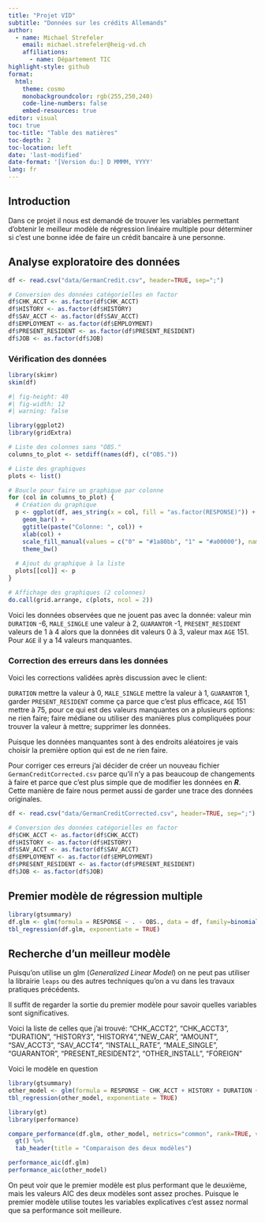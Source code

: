 ```yaml
---
title: "Projet VID"
subtitle: "Données sur les crédits Allemands"
author:
  - name: Michael Strefeler
    email: michael.strefeler@heig-vd.ch
    affiliations:
      - name: Département TIC
highlight-style: github
format:
  html:
    theme: cosmo
    monobackgroundcolor: rgb(255,250,240)
    code-line-numbers: false
    embed-resources: true
editor: visual
toc: true
toc-title: "Table des matières"
toc-depth: 2
toc-location: left
date: 'last-modified'
date-format: '[Version du:] D MMMM, YYYY'
lang: fr
---
```


## Introduction

Dans ce projet il nous est demandé de trouver les variables permettant d'obtenir le meilleur modèle de régression linéaire multiple pour déterminer si c'est une bonne idée de faire un crédit bancaire à une personne.


## Analyse exploratoire des données

```r
df <- read.csv("data/GermanCredit.csv", header=TRUE, sep=";")

# Conversion des données catégorielles en factor
df$CHK_ACCT <- as.factor(df$CHK_ACCT)
df$HISTORY <- as.factor(df$HISTORY)
df$SAV_ACCT <- as.factor(df$SAV_ACCT)
df$EMPLOYMENT <- as.factor(df$EMPLOYMENT)
df$PRESENT_RESIDENT <- as.factor(df$PRESENT_RESIDENT)
df$JOB <- as.factor(df$JOB)
```

### Vérification des données

```r
library(skimr)
skim(df)
```

```r
#| fig-height: 40
#| fig-width: 12
#| warning: false

library(ggplot2)
library(gridExtra)

# Liste des colonnes sans "OBS."
columns_to_plot <- setdiff(names(df), c("OBS."))

# Liste des graphiques
plots <- list()

# Boucle pour faire un graphique par colonne
for (col in columns_to_plot) {
  # Création du graphique
  p <- ggplot(df, aes_string(x = col, fill = "as.factor(RESPONSE)")) +
    geom_bar() +
    ggtitle(paste("Colonne: ", col)) +
    xlab(col) +
    scale_fill_manual(values = c("0" = "#1a80bb", "1" = "#a00000"), name = "RESPONSE") +
    theme_bw()
  
  # Ajout du graphique à la liste
  plots[[col]] <- p
}

# Affichage des graphiques (2 colonnes)
do.call(grid.arrange, c(plots, ncol = 2))
```

Voici les données observées que ne jouent pas avec la donnée: valeur min `DURATION` -6, `MALE_SINGLE` une valeur à 2, `GUARANTOR` -1, `PRESENT_RESIDENT` valeurs de 1 à 4 alors que la données dit valeurs 0 à 3, valeur max `AGE` 151. Pour `AGE` il y a 14 valeurs manquantes.

### Correction des erreurs dans les données

Voici les corrections validées après discussion avec le client:

`DURATION` mettre la valeur à 0, `MALE_SINGLE` mettre la valeur à 1, `GUARANTOR` 1, garder `PRESENT_RESIDENT` comme ça parce que c'est plus efficace, `AGE` 151 mettre à 75, pour ce qui est des valeurs manquantes on a plusieurs options: ne rien faire; faire médiane ou utiliser des manières plus compliquées pour trouver la valeur à mettre; supprimer les données.

Puisque les données manquantes sont à des endroits aléatoires je vais choisir la première option qui est de ne rien faire.

Pour corriger ces erreurs j'ai décider de créer un nouveau fichier `GermanCreditCorrected.csv` parce qu'il n'y a pas beaucoup de changements à faire et parce que c'est plus simple que de modifier les données en ***R***. Cette manière de faire nous permet aussi de garder une trace des données originales.

```r
df <- read.csv("data/GermanCreditCorrected.csv", header=TRUE, sep=";")

# Conversion des données catégorielles en factor
df$CHK_ACCT <- as.factor(df$CHK_ACCT)
df$HISTORY <- as.factor(df$HISTORY)
df$SAV_ACCT <- as.factor(df$SAV_ACCT)
df$EMPLOYMENT <- as.factor(df$EMPLOYMENT)
df$PRESENT_RESIDENT <- as.factor(df$PRESENT_RESIDENT)
df$JOB <- as.factor(df$JOB)
```


## Premier modèle de régression multiple

```r
library(gtsummary)
df.glm <- glm(formula = RESPONSE ~ . - OBS., data = df, family=binomial())
tbl_regression(df.glm, exponentiate = TRUE)
```

## Recherche d'un meilleur modèle

Puisqu'on utilise un glm (*Generalized Linear Model*) on ne peut pas utiliser la librairie `leaps` ou des autres techniques qu'on a vu dans les travaux pratiques précédents.

Il suffit de regarder la sortie du premier modèle pour savoir quelles variables sont significatives.

Voici la liste de celles que j'ai trouvé:
"CHK_ACCT2", "CHK_ACCT3", "DURATION", "HISTORY3", "HISTORY4","NEW_CAR", "AMOUNT", "SAV_ACCT3", "SAV_ACCT4", "INSTALL_RATE",                     "MALE_SINGLE", "GUARANTOR", "PRESENT_RESIDENT2", "OTHER_INSTALL", "FOREIGN"

Voici le modèle en question

```r
library(gtsummary)
other_model <- glm(formula = RESPONSE ~ CHK_ACCT + HISTORY + DURATION + NEW_CAR + AMOUNT + SAV_ACCT + INSTALL_RATE + MALE_SINGLE + GUARANTOR + PRESENT_RESIDENT + OTHER_INSTALL + FOREIGN, data = df, family=binomial())
tbl_regression(other_model, exponentiate = TRUE)
```

```r
library(gt)
library(performance)

compare_performance(df.glm, other_model, metrics="common", rank=TRUE, verbose=FALSE) %>%
  gt() %>%
  tab_header(title = "Comparaison des deux modèles")
```

```r
performance_aic(df.glm)
performance_aic(other_model)
```

On peut voir que le premier modèle est plus performant que le deuxième, mais les valeurs AIC des deux modèles sont assez proches. Puisque le premier modèle utilise toutes les variables explicatives c'est assez normal que sa performance soit meilleure.
